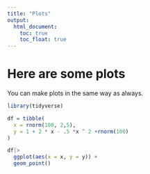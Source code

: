 ```yaml
---
title: "Plots"
output: 
  html_document:
    toc: true
    toc_float: true
---
```


# Here are some plots

You can make plots in the same way as always.

```r
library(tidyverse)

df = tibble(
  x = rnorm(100, 2,5),
  y = 1 + 2 * x - .5 *x ^ 2 +rnorm(100)
)

df|>
  ggplot(aes(x = x, y = y)) +
  geom_point()
```


